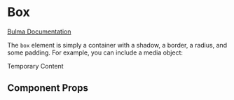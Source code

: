 

<Meta title="Elements/Box" component={Box} />

# Box

[Bulma Documentation](https://bulma.io/documentation/elements/box/)

The `box` element is simply a container with a shadow, a border, a radius, and some padding.
For example, you can include a media object:

<Canvas>
  <Story name="Default">
    <Box>Temporary Content</Box>
  </Story>
</Canvas>

## Component Props

<ArgsTable of={Box} />
